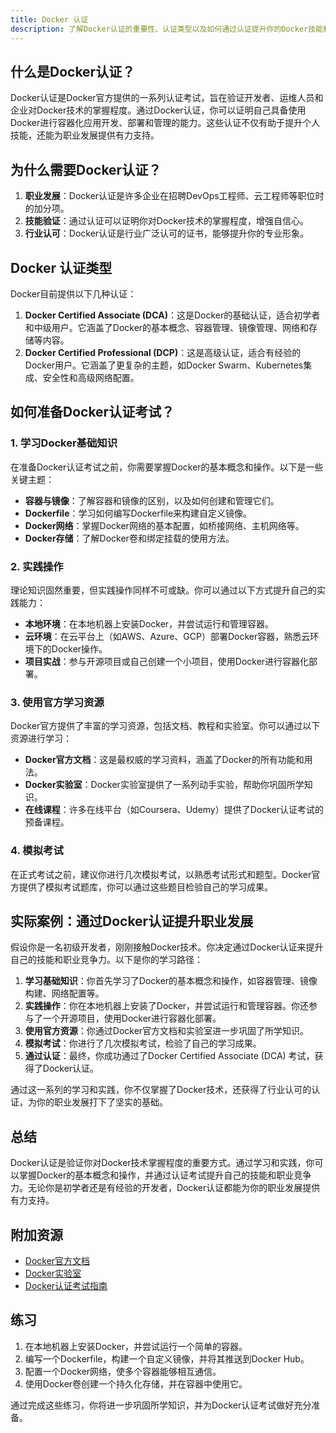 ```yaml
---
title: Docker 认证
description: 了解Docker认证的重要性、认证类型以及如何通过认证提升你的Docker技能和职业发展。
---
```


## 什么是Docker认证？

Docker认证是Docker官方提供的一系列认证考试，旨在验证开发者、运维人员和企业对Docker技术的掌握程度。通过Docker认证，你可以证明自己具备使用Docker进行容器化应用开发、部署和管理的能力。这些认证不仅有助于提升个人技能，还能为职业发展提供有力支持。

## 为什么需要Docker认证？

1. **职业发展**：Docker认证是许多企业在招聘DevOps工程师、云工程师等职位时的加分项。
2. **技能验证**：通过认证可以证明你对Docker技术的掌握程度，增强自信心。
3. **行业认可**：Docker认证是行业广泛认可的证书，能够提升你的专业形象。

## Docker 认证类型

Docker目前提供以下几种认证：

1. **Docker Certified Associate (DCA)**：这是Docker的基础认证，适合初学者和中级用户。它涵盖了Docker的基本概念、容器管理、镜像管理、网络和存储等内容。
2. **Docker Certified Professional (DCP)**：这是高级认证，适合有经验的Docker用户。它涵盖了更复杂的主题，如Docker Swarm、Kubernetes集成、安全性和高级网络配置。

## 如何准备Docker认证考试？

### 1. 学习Docker基础知识

在准备Docker认证考试之前，你需要掌握Docker的基本概念和操作。以下是一些关键主题：

- **容器与镜像**：了解容器和镜像的区别，以及如何创建和管理它们。
- **Dockerfile**：学习如何编写Dockerfile来构建自定义镜像。
- **Docker网络**：掌握Docker网络的基本配置，如桥接网络、主机网络等。
- **Docker存储**：了解Docker卷和绑定挂载的使用方法。

### 2. 实践操作

理论知识固然重要，但实践操作同样不可或缺。你可以通过以下方式提升自己的实践能力：

- **本地环境**：在本地机器上安装Docker，并尝试运行和管理容器。
- **云环境**：在云平台上（如AWS、Azure、GCP）部署Docker容器，熟悉云环境下的Docker操作。
- **项目实战**：参与开源项目或自己创建一个小项目，使用Docker进行容器化部署。

### 3. 使用官方学习资源

Docker官方提供了丰富的学习资源，包括文档、教程和实验室。你可以通过以下资源进行学习：

- **Docker官方文档**：这是最权威的学习资料，涵盖了Docker的所有功能和用法。
- **Docker实验室**：Docker实验室提供了一系列动手实验，帮助你巩固所学知识。
- **在线课程**：许多在线平台（如Coursera、Udemy）提供了Docker认证考试的预备课程。

### 4. 模拟考试

在正式考试之前，建议你进行几次模拟考试，以熟悉考试形式和题型。Docker官方提供了模拟考试题库，你可以通过这些题目检验自己的学习成果。

## 实际案例：通过Docker认证提升职业发展

假设你是一名初级开发者，刚刚接触Docker技术。你决定通过Docker认证来提升自己的技能和职业竞争力。以下是你的学习路径：

1. **学习基础知识**：你首先学习了Docker的基本概念和操作，如容器管理、镜像构建、网络配置等。
2. **实践操作**：你在本地机器上安装了Docker，并尝试运行和管理容器。你还参与了一个开源项目，使用Docker进行容器化部署。
3. **使用官方资源**：你通过Docker官方文档和实验室进一步巩固了所学知识。
4. **模拟考试**：你进行了几次模拟考试，检验了自己的学习成果。
5. **通过认证**：最终，你成功通过了Docker Certified Associate (DCA) 考试，获得了Docker认证。

通过这一系列的学习和实践，你不仅掌握了Docker技术，还获得了行业认可的认证，为你的职业发展打下了坚实的基础。

## 总结

Docker认证是验证你对Docker技术掌握程度的重要方式。通过学习和实践，你可以掌握Docker的基本概念和操作，并通过认证考试提升自己的技能和职业竞争力。无论你是初学者还是有经验的开发者，Docker认证都能为你的职业发展提供有力支持。

## 附加资源

- [Docker官方文档](https://docs.docker.com/)
- [Docker实验室](https://labs.play-with-docker.com/)
- [Docker认证考试指南](https://www.docker.com/certification)

## 练习

1. 在本地机器上安装Docker，并尝试运行一个简单的容器。
2. 编写一个Dockerfile，构建一个自定义镜像，并将其推送到Docker Hub。
3. 配置一个Docker网络，使多个容器能够相互通信。
4. 使用Docker卷创建一个持久化存储，并在容器中使用它。

通过完成这些练习，你将进一步巩固所学知识，并为Docker认证考试做好充分准备。